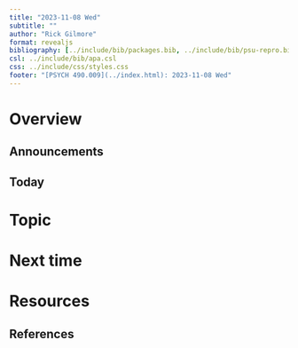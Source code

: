 ```yaml
---
title: "2023-11-08 Wed"
subtitle: ""
author: "Rick Gilmore"
format: revealjs
bibliography: [../include/bib/packages.bib, ../include/bib/psu-repro.bib]
csl: ../include/bib/apa.csl
css: ../include/css/styles.css
footer: "[PSYCH 490.009](../index.html): 2023-11-08 Wed"
---
```


# Overview

## Announcements

## Today

# Topic

# Next time

# Resources

## References